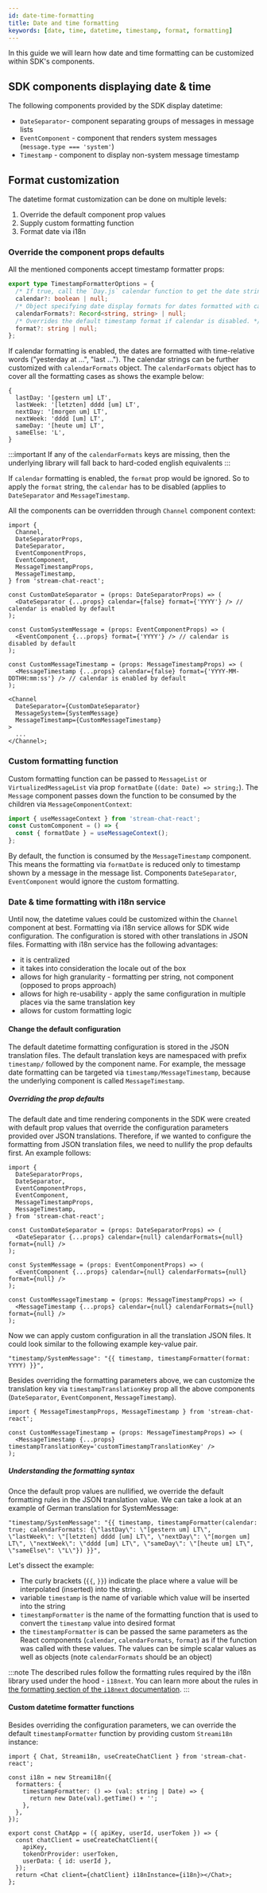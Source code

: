 ```yaml
---
id: date-time-formatting
title: Date and time formatting
keywords: [date, time, datetime, timestamp, format, formatting]
---
```


In this guide we will learn how date and time formatting can be customized within SDK's components.

## SDK components displaying date & time

The following components provided by the SDK display datetime:

- `DateSeparator`- component separating groups of messages in message lists
- `EventComponent` - component that renders system messages (`message.type === 'system'`)
- `Timestamp` - component to display non-system message timestamp

## Format customization

The datetime format customization can be done on multiple levels:

1. Override the default component prop values
2. Supply custom formatting function
3. Format date via i18n

### Override the component props defaults

All the mentioned components accept timestamp formatter props:

```ts
export type TimestampFormatterOptions = {
  /* If true, call the `Day.js` calendar function to get the date string to display (e.g. "Yesterday at 3:58 PM"). */
  calendar?: boolean | null;
  /* Object specifying date display formats for dates formatted with calendar extension. Active only if calendar prop enabled. */
  calendarFormats?: Record<string, string> | null;
  /* Overrides the default timestamp format if calendar is disabled. */
  format?: string | null;
};
```

If calendar formatting is enabled, the dates are formatted with time-relative words ("yesterday at ...", "last ..."). The calendar strings can be further customized with `calendarFormats` object. The `calendarFormats` object has to cover all the formatting cases as shows the example below:

```
{
  lastDay: '[gestern um] LT',
  lastWeek: '[letzten] dddd [um] LT',
  nextDay: '[morgen um] LT',
  nextWeek: 'dddd [um] LT',
  sameDay: '[heute um] LT',
  sameElse: 'L',
}
```

:::important
If any of the `calendarFormats` keys are missing, then the underlying library will fall back to hard-coded english equivalents
:::

If `calendar` formatting is enabled, the `format` prop would be ignored. So to apply the `format` string, the `calendar` has to be disabled (applies to `DateSeparator` and `MessageTimestamp`.

All the components can be overridden through `Channel` component context:

```tsx
import {
  Channel,
  DateSeparatorProps,
  DateSeparator,
  EventComponentProps,
  EventComponent,
  MessageTimestampProps,
  MessageTimestamp,
} from 'stream-chat-react';

const CustomDateSeparator = (props: DateSeparatorProps) => (
  <DateSeparator {...props} calendar={false} format={'YYYY'} /> // calendar is enabled by default
);

const CustomSystemMessage = (props: EventComponentProps) => (
  <EventComponent {...props} format={'YYYY'} /> // calendar is disabled by default
);

const CustomMessageTimestamp = (props: MessageTimestampProps) => (
  <MessageTimestamp {...props} calendar={false} format={'YYYY-MM-DDTHH:mm:ss'} /> // calendar is enabled by default
);

<Channel
  DateSeparator={CustomDateSeparator}
  MessageSystem={SystemMessage}
  MessageTimestamp={CustomMessageTimestamp}
>
  ...
</Channel>;
```

### Custom formatting function

Custom formatting function can be passed to `MessageList` or `VirtualizedMessageList` via prop `formatDate` (`(date: Date) => string;`). The `Message` component passes down the function to be consumed by the children via `MessageComponentContext`:

```jsx
import { useMessageContext } from 'stream-chat-react';
const CustomComponent = () => {
  const { formatDate } = useMessageContext();
};
```

By default, the function is consumed by the `MessageTimestamp` component. This means the formatting via `formatDate` is reduced only to timestamp shown by a message in the message list. Components `DateSeparator`, `EventComponent` would ignore the custom formatting.

### Date & time formatting with i18n service

Until now, the datetime values could be customized within the `Channel` component at best. Formatting via i18n service allows for SDK wide configuration. The configuration is stored with other translations in JSON files. Formatting with i18n service has the following advantages:

- it is centralized
- it takes into consideration the locale out of the box
- allows for high granularity - formatting per string, not component (opposed to props approach)
- allows for high re-usability - apply the same configuration in multiple places via the same translation key
- allows for custom formatting logic

#### Change the default configuration

The default datetime formatting configuration is stored in the JSON translation files. The default translation keys are namespaced with prefix `timestamp/` followed by the component name. For example, the message date formatting can be targeted via `timestamp/MessageTimestamp`, because the underlying component is called `MessageTimestamp`.

##### Overriding the prop defaults

The default date and time rendering components in the SDK were created with default prop values that override the configuration parameters provided over JSON translations. Therefore, if we wanted to configure the formatting from JSON translation files, we need to nullify the prop defaults first. An example follows:

```tsx
import {
  DateSeparatorProps,
  DateSeparator,
  EventComponentProps,
  EventComponent,
  MessageTimestampProps,
  MessageTimestamp,
} from 'stream-chat-react';

const CustomDateSeparator = (props: DateSeparatorProps) => (
  <DateSeparator {...props} calendar={null} calendarFormats={null} format={null} />
);

const SystemMessage = (props: EventComponentProps) => (
  <EventComponent {...props} calendar={null} calendarFormats={null} format={null} />
);

const CustomMessageTimestamp = (props: MessageTimestampProps) => (
  <MessageTimestamp {...props} calendar={null} calendarFormats={null} format={null} />
);
```

Now we can apply custom configuration in all the translation JSON files. It could look similar to the following example key-value pair.

```
"timestamp/SystemMessage": "{{ timestamp, timestampFormatter(format: YYYY) }}",
```

Besides overriding the formatting parameters above, we can customize the translation key via `timestampTranslationKey` prop all the above components (`DateSeparator`, `EventComponent`, `MessageTimestamp`).

```tsx
import { MessageTimestampProps, MessageTimestamp } from 'stream-chat-react';

const CustomMessageTimestamp = (props: MessageTimestampProps) => (
  <MessageTimestamp {...props} timestampTranslationKey='customTimestampTranslationKey' />
);
```

##### Understanding the formatting syntax

Once the default prop values are nullified, we override the default formatting rules in the JSON translation value. We can take a look at an example of German translation for SystemMessage:

```
"timestamp/SystemMessage": "{{ timestamp, timestampFormatter(calendar: true; calendarFormats: {\"lastDay\": \"[gestern um] LT\", \"lastWeek\": \"[letzten] dddd [um] LT\", \"nextDay\": \"[morgen um] LT\", \"nextWeek\": \"dddd [um] LT\", \"sameDay\": \"[heute um] LT\", \"sameElse\": \"L\"}) }}",
```

Let's dissect the example:

- The curly brackets (`{{`, `}}`) indicate the place where a value will be interpolated (inserted) into the string.
- variable `timestamp` is the name of variable which value will be inserted into the string
- `timestampFormatter` is the name of the formatting function that is used to convert the `timestamp` value into desired format
- the `timestampFormatter` is can be passed the same parameters as the React components (`calendar`, `calendarFormats`, `format`) as if the function was called with these values. The values can be simple scalar values as well as objects (note `calendarFormats` should be an object)

:::note
The described rules follow the formatting rules required by the i18n library used under the hood - `i18next`. You can learn more about the rules in [the formatting section of the `i18next` documentation](https://www.i18next.com/translation-function/formatting#basic-usage).
:::

#### Custom datetime formatter functions

Besides overriding the configuration parameters, we can override the default `timestampFormatter` function by providing custom `Streami18n` instance:

```tsx
import { Chat, Streami18n, useCreateChatClient } from 'stream-chat-react';

const i18n = new Streami18n({
  formatters: {
    timestampFormatter: () => (val: string | Date) => {
      return new Date(val).getTime() + '';
    },
  },
});

export const ChatApp = ({ apiKey, userId, userToken }) => {
  const chatClient = useCreateChatClient({
    apiKey,
    tokenOrProvider: userToken,
    userData: { id: userId },
  });
  return <Chat client={chatClient} i18nInstance={i18n}></Chat>;
};
```
